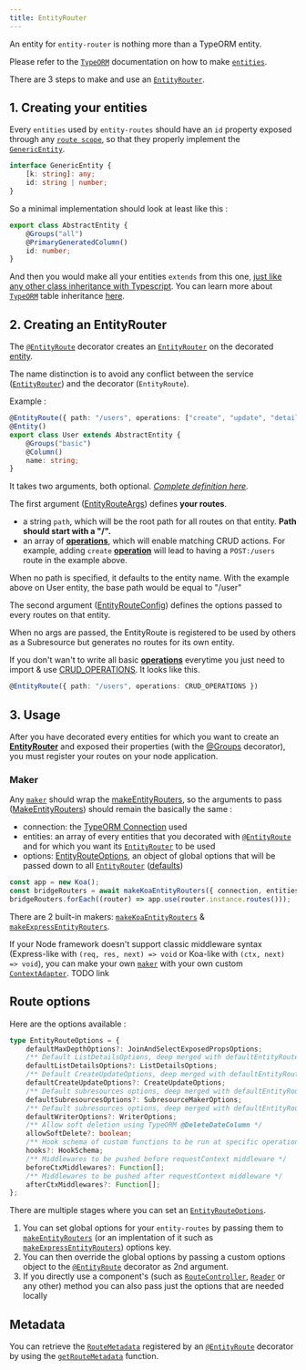 ```yaml
---
title: EntityRouter
---
```


An entity for `entity-router` is nothing more than a TypeORM entity.

<Info>

Please refer to the [`TypeORM`](http://typeorm.io/) documentation on how to make
[`entities`](https://typeorm.io/#/entities).

</Info>

There are 3 steps to make and use an [`EntityRouter`](/definitions/classes/entityrouter).

## 1. Creating your entities

Every `entities` used by `entity-routes` should have an `id` property exposed through any
[`route scope`](/entity-routes/route-scope/), so that they properly implement the
[`GenericEntity`](/definitions/interfaces/genericentity).

```typescript {3} slug="generic-entity" withoutLang
interface GenericEntity {
    [k: string]: any;
    id: string | number;
}
```

So a minimal implementation should look at least like this :

```typescript {2,4}
export class AbstractEntity {
    @Groups("all")
    @PrimaryGeneratedColumn()
    id: number;
}
```

And then you would make all your entities `extends` from this one,
[just like any other class inheritance with Typescript](https://www.typescriptlang.org/docs/handbook/classes.html). You
can learn more about [`TypeORM`](http://typeorm.io/) table inheritance [here](https://typeorm.io/#/entity-inheritance).

## 2. Creating an EntityRouter

The [`@EntityRoute`](/definitions#entityroute) decorator creates an [`EntityRouter`](/definitions/classes/entityrouter)
on the decorated [entity](https://typeorm.io/#/entities/what-is-entity).

<Info>

The name distinction is to avoid any conflict between the service ([`EntityRouter`](/definitions/classes/entityrouter))
and the decorator (`EntityRoute`).

</Info>

Example :

```typescript {1}
@EntityRoute({ path: "/users", operations: ["create", "update", "details", "list", "delete"] })
@Entity()
export class User extends AbstractEntity {
    @Groups("basic")
    @Column()
    name: string;
}
```

It takes two arguments, both optional. _[Complete definition here](/definitions#entityroute)._

The first argument ([EntityRouteArgs](/definitions#entityrouteargs)) defines **your routes**.

-   a string `path`, which will be the root path for all routes on that entity. **Path should start with a "/".**
-   an array of [**operations**](/entity-routes/operations/), which will enable matching CRUD actions. For example,
    adding `create` [**operation**](/entity-routes/operations/) will lead to having a `POST:/users` route in the example
    above.

<Info>
    When no path is specified, it defaults to the entity name. With the example above on User entity, the base path
    would be equal to "/user"
</Info>

The second argument ([EntityRouteConfig](/definitions#entityrouteconfig)) defines the options passed to every routes on
that entity.

<Info>
    When no args are passed, the EntityRoute is registered to be used by others as a Subresource but generates no routes
    for its own entity.
</Info>

If you don't wan't to write all basic [**operations**](/entity-routes/operations/) everytime you just need to import &
use [CRUD_OPERATIONS](/definitions#const-crud_operations). It looks like this.

```typescript
@EntityRoute({ path: "/users", operations: CRUD_OPERATIONS })
```

## 3. Usage

After you have decorated every entities for which you want to create an
[**EntityRouter**](/definitions/classes/entityrouter) and exposed their properties (with the
[@Groups](/definitions#groups) decorator), you must register your routes on your node application.

### Maker

Any [`maker`](/entity-routes/introduction#maker) should wrap the [makeEntityRouters](/definitions#makeentityrouters), so
the arguments to pass ([MakeEntityRouters](/definitions#makeentityrouters)) should remain the basically the same :

-   connection: the [TypeORM Connection](https://typeorm.io/#/connection) used
-   entities: an array of every entities that you decorated with [`@EntityRoute`](/definitions#entityroute) and for
    which you want its [`EntityRouter`](/definitions/classes/entityrouter) to be used
-   options: [EntityRouteOptions](/definitions#entityrouteoptions), an object of global options that will be passed down
    to all [`EntityRouter`](/definitions/classes/entityrouter)
    ([defaults](/definitions#const-defaultentityrouteoptions))

```typescript bottomRight="Example with a Koa API"
const app = new Koa();
const bridgeRouters = await makeKoaEntityRouters({ connection, entities, options });
bridgeRouters.forEach((router) => app.use(router.instance.routes()));
```

There are 2 built-in makers: [`makeKoaEntityRouters`](/definitions#makekoaentityrouters) &
[`makeExpressEntityRouters`](/definitions#makeexpressentityrouters).

If your Node framework doesn't support classic middleware syntax (Express-like with `(req, res, next) => void` or
Koa-like with `(ctx, next) => void`), you can make your own [`maker`](/entity-routes/introduction#maker/) with your own
custom [`ContextAdapter`](/definitions#contextadapter). TODO link

## Route options

Here are the options available :

```typescript collapsable
type EntityRouteOptions = {
    defaultMaxDepthOptions?: JoinAndSelectExposedPropsOptions;
    /** Default ListDetailsOptions, deep merged with defaultEntityRouteOptions */
    defaultListDetailsOptions?: ListDetailsOptions;
    /** Default CreateUpdateOptions, deep merged with defaultEntityRouteOptions */
    defaultCreateUpdateOptions?: CreateUpdateOptions;
    /** Default subresources options, deep merged with defaultEntityRouteOptions */
    defaultSubresourcesOptions?: SubresourceMakerOptions;
    /** Default subresources options, deep merged with defaultEntityRouteOptions */
    defaultWriterOptions?: WriterOptions;
    /** Allow soft deletion using TypeORM @DeleteDateColumn */
    allowSoftDelete?: boolean;
    /** Hook schema of custom functions to be run at specific operations in a request processing */
    hooks?: HookSchema;
    /** Middlewares to be pushed before requestContext middleware */
    beforeCtxMiddlewares?: Function[];
    /** Middlewares to be pushed after requestContext middleware */
    afterCtxMiddlewares?: Function[];
};
```

There are multiple stages where you can set an [`EntityRouteOptions`](/definitions#entityrouteoptions).

1. You can set global options for your `entity-routes` by passing them to
   [`makeEntityRouters`](/definitions#makeentityrouters) (or an implentation of it such as
   [`makeExpressEntityRouters`](/definitions#makeexpressentityrouters)) options key.
2. You can then override the global options by passing a custom options object to the
   [`@EntityRoute`](/definitions#entityroute) decorator as 2nd argument.
3. If you directly use a component's (such as [`RouteController`](/definitions/classes/routecontroller),
   [`Reader`](/definitions/classes/reader) or any other) method you can also pass just the options that are needed
   locally

## Metadata

You can retrieve the [`RouteMetadata`](/definitions#routemetadata) registered by an
[`@EntityRoute`](/definitions#entityroute) decorator by using the [`getRouteMetadata`](/definitions#getroutemetadata)
function.

